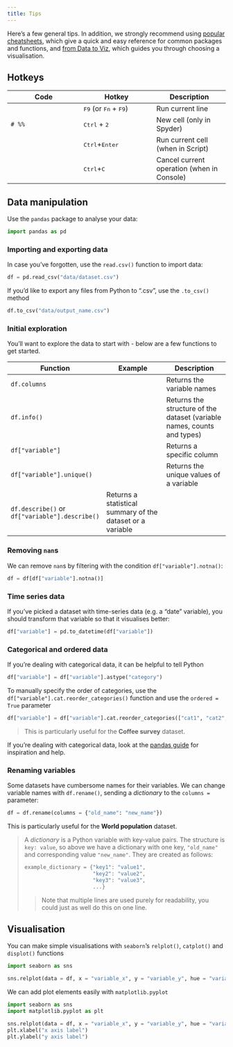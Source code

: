 ```yaml
---
title: Tips
---
```


Here's a few general tips. In addition, we strongly recommend using [popular cheatsheets](https://rstudio.github.io/cheatsheets/), which give a quick and easy reference for common packages and functions, and [from Data to Viz](https://www.data-to-viz.com/), which guides you through choosing a visualisation.

## Hotkeys
| Code | Hotkey | Description |
| --- | --- | --- |
|  | <kbd>F9</kbd> (or <kbd>Fn</kbd> + <kbd>F9</kbd>) | Run current line |
| `# %%` | <kbd>Ctrl</kbd> + <kbd>2</kbd> | New cell (only in Spyder) |
|  | <kbd>Ctrl</kbd>+<kbd>Enter</kbd> | Run current cell (when in Script) |
|  | <kbd>Ctrl</kbd>+<kbd>C</kbd> | Cancel current operation (when in Console) |
  
## Data manipulation

Use the `pandas` package to analyse your data:

```python
import pandas as pd
```

### Importing and exporting data
In case you've forgotten, use the `read.csv()` function to import data:

```python
df = pd.read_csv("data/dataset.csv")
```

If you'd like to export any files from Python to ".csv", use the `.to_csv()` method

```python
df.to_csv("data/output_name.csv")
```

### Initial exploration
You'll want to explore the data to start with - below are a few functions to get started.

| Function | Example | Description |
| --- | --- | --- |
| `df.columns` | | Returns the variable names | 
| `df.info()` | | Returns the structure of the dataset (variable names, counts and types) | 
| `df["variable"]` | | Returns a specific column |
| `df["variable"].unique()` | | Returns the unique values of a variable |
| `df.describe()` or `df["variable"].describe()` | Returns a statistical summary of the dataset or a variable |

### Removing `nan`s

We can remove `nan`s by filtering with the condition `df["variable"].notna()`:

```python
df = df[df["variable"].notna()]
```

### Time series data
If you've picked a dataset with time-series data (e.g. a "date" variable), you should transform that variable so that it visualises better:

```python
df["variable"] = pd.to_datetime(df["variable"])
```

### Categorical and ordered data
If you're dealing with categorical data, it can be helpful to tell Python

```python
df["variable"] = df["variable"].astype("category")
```

To manually specify the order of categories, use the `df["variable"].cat.reorder_categories()` function and use the `ordered = True` parameter

```python
df["variable"] = df["variable"].cat.reorder_categories(["cat1", "cat2", ...], ordered = True)
```

> This is particularly useful for the **Coffee survey** dataset.

If you're dealing with categorical data, look at the [pandas guide](https://pandas.pydata.org/docs/user_guide/categorical.html) for inspiration and help.

### Renaming variables
Some datasets have cumbersome names for their variables. We can change variable names with `df.rename()`, sending a *dictionary* to the `columns = ` parameter:

```python
df = df.rename(columns = {"old_name": "new_name"})
```

This is particularly useful for the **World population** dataset.

> A *dictionary* is a Python variable with key-value pairs. The structure is `key: value`, so above we have a dictionary with one key, `"old_name"` and corresponding value `"new_name"`. They are created as follows:
> ```python
> example_dictionary = {"key1": "value1",
>                       "key2": "value2",
>                       "key3": "value3",
>                       ...}
> ```
> > Note that multiple lines are used purely for readability, you could just as well do this on one line.

## Visualisation
You can make simple visualisations with `seaborn`'s `relplot()`, `catplot()` and `displot()` functions

```python
import seaborn as sns

sns.relplot(data = df, x = "variable_x", y = "variable_y", hue = "variable_colour", ...)
```

We can add plot elements easily with `matplotlib.pyplot`
```python
import seaborn as sns
import matplotlib.pyplot as plt

sns.relplot(data = df, x = "variable_x", y = "variable_y", hue = "variable_colour", ...)
plt.xlabel("x axis label")
plt.ylabel("y axis label")
```